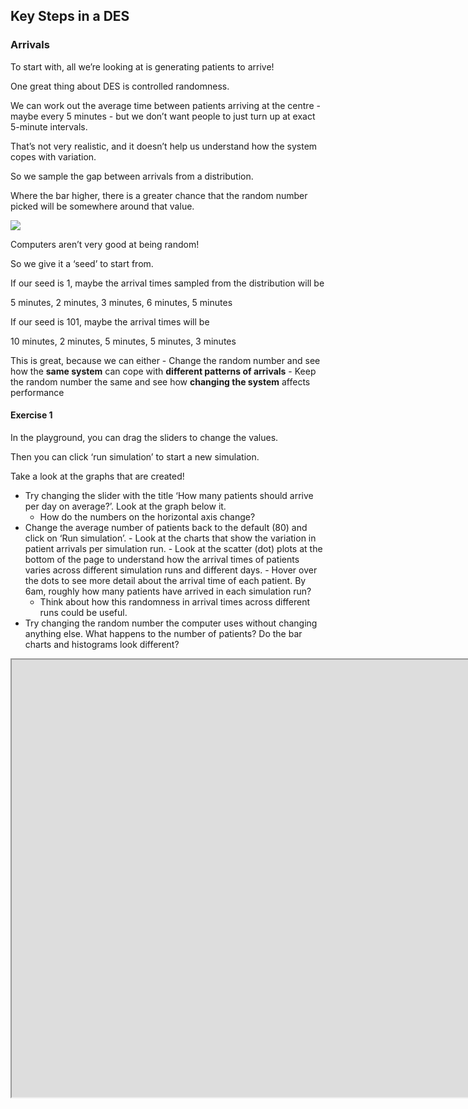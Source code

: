 ## Key Steps in a DES

### Arrivals

To start with, all we’re looking at is generating patients to arrive!

One great thing about DES is controlled randomness.

We can work out the average time between patients arriving at the centre - maybe every 5 minutes - but we don’t want people to just turn up at exact 5-minute intervals.

That’s not very realistic, and it doesn’t help us understand how the system copes with variation.

So we sample the gap between arrivals from a distribution.

Where the bar higher, there is a greater chance that the random number picked will be somewhere around that value.

![](images/simple_distribution.png)

::: {.callout-note}

Computers aren’t very good at being random!

So we give it a ‘seed’ to start from.


If our seed is 1, maybe the arrival times sampled from the distribution will be

5 minutes, 2 minutes, 3 minutes, 6 minutes, 5 minutes


If our seed is 101, maybe the arrival times will be

10 minutes, 2 minutes, 5 minutes, 5 minutes, 3 minutes

:::

This is great, because we can either
- Change the random number and see how the **same system** can cope with **different patterns of arrivals**
- Keep the random number the same and see how **changing the system** affects performance

#### Exercise 1

In the playground, you can drag the sliders to change the values.

Then you can click ‘run simulation’ to start a new simulation.

Take a look at the graphs that are created!

::: {.callout-note}
- Try changing the slider with the title 'How many patients should arrive per day on average?'.
Look at the graph below it.
    - How do the numbers on the horizontal axis change?


- Change the average number of patients back to the default (80) and click on 'Run simulation'.
        - Look at the charts that show the variation in patient arrivals per simulation run.
        - Look at the scatter (dot) plots at the bottom of the page to understand how the arrival times of patients varies across different simulation runs and different days.
            - Hover over the dots to see more detail about the arrival time of each patient. By 6am, roughly how many patients have arrived in each simulation run?
    - Think about how this randomness in arrival times across different runs could be useful.

- Try changing the random number the computer uses without changing anything else. What happens to the number of patients? Do the bar charts and histograms look different?

:::


```{=html}
<iframe width="10780" height="700" src="https://hsma-programme.github.io/
Teaching_DES_Concepts_Streamlit/" title="Webpage example"></iframe>
```
